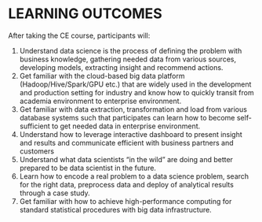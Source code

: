 # LEARNING OUTCOMES

After taking the CE course, participants will:

1. Understand data science is the process of defining the problem with business knowledge, gathering needed data from various sources, developing models, extracting insight and recommend actions.
1. Get familiar with the cloud-based big data platform (Hadoop/Hive/Spark/GPU etc.) that are widely used in the development and production setting for industry and know how to quickly transit from academia environment to enterprise environment. 
1. Get familiar with data extraction, transformation and load from various database systems such that participates can learn how to become self-sufficient to get needed data in enterprise environment.
1. Understand how to leverage interactive dashboard to present insight and results and communicate efficient with business partners and customers
1. Understand what data scientists “in the wild” are doing and better prepared to be data scientist in the future.
1. Learn how to encode a real problem to a data science problem, search for the right data, preprocess data and deploy of analytical results through a case study.
1. Get familiar with how to achieve high-performance computing for standard statistical procedures with big data infrastructure.
